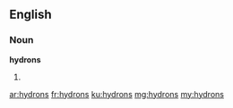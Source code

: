 ==English==

===Noun===
'''hydrons'''

# {{plural of|hydron}}

[[ar:hydrons]]
[[fr:hydrons]]
[[ku:hydrons]]
[[mg:hydrons]]
[[my:hydrons]]